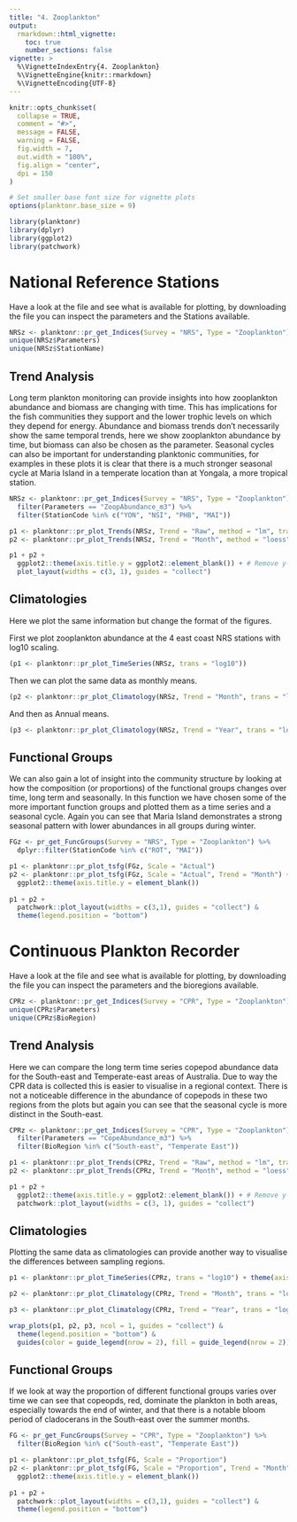 ```yaml
---
title: "4. Zooplankton"
output: 
  rmarkdown::html_vignette:
    toc: true
    number_sections: false
vignette: >
  %\VignetteIndexEntry{4. Zooplankton}
  %\VignetteEngine{knitr::rmarkdown}
  %\VignetteEncoding{UTF-8}
---
```


```r
knitr::opts_chunk$set(
  collapse = TRUE,
  comment = "#>",
  message = FALSE,
  warning = FALSE,
  fig.width = 7,
  out.width = "100%",
  fig.align = "center",
  dpi = 150
)

# Set smaller base font size for vignette plots
options(planktonr.base_size = 9)
```

```r
library(planktonr)
library(dplyr)
library(ggplot2)
library(patchwork)
```

# National Reference Stations

Have a look at the file and see what is available for plotting, by downloading the file you can inspect the parameters and the Stations available.

```r

NRSz <- planktonr::pr_get_Indices(Survey = "NRS", Type = "Zooplankton") 
unique(NRSz$Parameters)
unique(NRSz$StationName)

```

## Trend Analysis

Long term plankton monitoring can provide insights into how zooplankton abundance and biomass are changing with time. This has implications for the fish communities they support and the lower trophic levels on which they depend for energy. Abundance and biomass trends don't necessarily show the same temporal trends, here we show zooplankton abundance by time, but biomass can also be chosen as the parameter. Seasonal cycles can also be important for understanding planktonic communities, for examples in these plots it is clear that there is a much stronger seasonal cycle at Maria Island in a temperate location than at Yongala, a more tropical station.   

```r

NRSz <- planktonr::pr_get_Indices(Survey = "NRS", Type = "Zooplankton") %>% 
  filter(Parameters == "ZoopAbundance_m3") %>% 
  filter(StationCode %in% c("YON", "NSI", "PHB", "MAI"))

p1 <- planktonr::pr_plot_Trends(NRSz, Trend = "Raw", method = "lm", trans = "log10")
p2 <- planktonr::pr_plot_Trends(NRSz, Trend = "Month", method = "loess")

p1 + p2 + 
  ggplot2::theme(axis.title.y = ggplot2::element_blank()) + # Remove y-title from 2nd column
  plot_layout(widths = c(3, 1), guides = "collect")

```

## Climatologies

Here we plot the same information but change the format of the figures. 

First we plot zooplankton abundance at the 4 east coast NRS stations with log10 scaling.
```r
(p1 <- planktonr::pr_plot_TimeSeries(NRSz, trans = "log10"))
```

Then we can plot the same data as monthly means.
```r
(p2 <- planktonr::pr_plot_Climatology(NRSz, Trend = "Month", trans = "log10"))
```

And then as Annual means.
```r
(p3 <- planktonr::pr_plot_Climatology(NRSz, Trend = "Year", trans = "log10"))
```

## Functional Groups

We can also gain a lot of insight into the community structure by looking at how the composition (or proportions) of the functional groups changes over time, long term and seasonally. In this function we have chosen some of the more important function groups and plotted them as a time series and a seasonal cycle. Again you can see that Maria Island demonstrates a strong seasonal pattern with lower abundances in all groups during winter.  

```r
FGz <- pr_get_FuncGroups(Survey = "NRS", Type = "Zooplankton") %>% 
  dplyr::filter(StationCode %in% c("ROT", "MAI"))

p1 <- planktonr::pr_plot_tsfg(FGz, Scale = "Actual")
p2 <- planktonr::pr_plot_tsfg(FGz, Scale = "Actual", Trend = "Month") +
  ggplot2::theme(axis.title.y = element_blank())
      
p1 + p2 + 
  patchwork::plot_layout(widths = c(3,1), guides = "collect") & 
  theme(legend.position = "bottom")

```


# Continuous Plankton Recorder

Have a look at the file and see what is available for plotting, by downloading the file you can inspect the parameters and the bioregions available.

```r

CPRz <- planktonr::pr_get_Indices(Survey = "CPR", Type = "Zooplankton") 
unique(CPRz$Parameters)
unique(CPRz$BioRegion)

```

## Trend Analysis

Here we can compare the long term time series copepod abundance data for the South-east and Temperate-east areas of Australia. Due to way the CPR data is collected this is easier to visualise in a regional context. There is not a noticeable difference in the abundance of copepods in these two regions from the plots but again you can see that the seasonal cycle is more distinct in the South-east. 

```r
CPRz <- planktonr::pr_get_Indices(Survey = "CPR", Type = "Zooplankton") %>% 
  filter(Parameters == "CopeAbundance_m3") %>% 
  filter(BioRegion %in% c("South-east", "Temperate East"))

p1 <- planktonr::pr_plot_Trends(CPRz, Trend = "Raw", method = "lm", trans = "log10")
p2 <- planktonr::pr_plot_Trends(CPRz, Trend = "Month", method = "loess")

p1 + p2 + 
  ggplot2::theme(axis.title.y = ggplot2::element_blank()) + # Remove y-title from 2nd column
  patchwork::plot_layout(widths = c(3, 1), guides = "collect")

```


## Climatologies

Plotting the same data as climatologies can provide another way to visualise the differences between sampling regions. 

```r
p1 <- planktonr::pr_plot_TimeSeries(CPRz, trans = "log10") + theme(axis.title.y = element_blank())

p2 <- planktonr::pr_plot_Climatology(CPRz, Trend = "Month", trans = "log10")

p3 <- planktonr::pr_plot_Climatology(CPRz, Trend = "Year", trans = "log10") + theme(axis.title.y = element_blank())

wrap_plots(p1, p2, p3, ncol = 1, guides = "collect") & 
  theme(legend.position = "bottom") & 
  guides(color = guide_legend(nrow = 2), fill = guide_legend(nrow = 2))

```



## Functional Groups

If we look at way the proportion of different functional groups varies over time we can see that copeopds, red, dominate the plankton in both areas, especially towards the end of winter, and that there is a notable bloom period of cladocerans in the South-east over the summer months. 

```r
FG <- pr_get_FuncGroups(Survey = "CPR", Type = "Zooplankton") %>% 
  filter(BioRegion %in% c("South-east", "Temperate East"))

p1 <- planktonr::pr_plot_tsfg(FG, Scale = "Proportion")
p2 <- planktonr::pr_plot_tsfg(FG, Scale = "Proportion", Trend = "Month") +
  ggplot2::theme(axis.title.y = element_blank())
      
p1 + p2 + 
  patchwork::plot_layout(widths = c(3,1), guides = "collect") & 
  theme(legend.position = "bottom")

```
